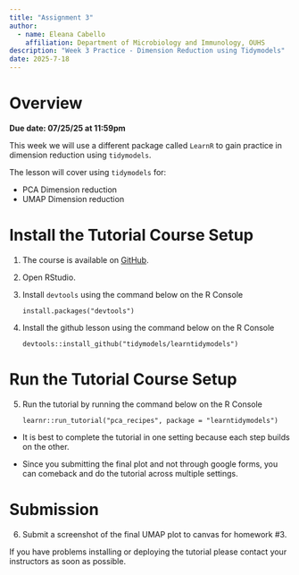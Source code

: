 ```yaml
---
title: "Assignment 3"
author: 
  - name: Eleana Cabello
    affiliation: Department of Microbiology and Immunology, OUHS
description: "Week 3 Practice - Dimension Reduction using Tidymodels"
date: 2025-7-18
---
```


# Overview

**Due date: 07/25/25 at 11:59pm**

This week we will use a different package called `LearnR` to gain practice in dimension reduction using `tidymodels`.

The lesson will cover using `tidymodels` for:

-   PCA Dimension reduction
-   UMAP Dimension reduction

# Install the Tutorial Course Setup

1.  The course is available on [GitHub](https://github.com/tidymodels/learntidymodels).

2.  Open RStudio.

3.  Install `devtools` using the command below on the R Console

    `install.packages("devtools")`

4.  Install the github lesson using the command below on the R Console

    `devtools::install_github("tidymodels/learntidymodels")`

# Run the Tutorial Course Setup

5.  Run the tutorial by running the command below on the R Console

    `learnr::run_tutorial("pca_recipes", package = "learntidymodels")`

::: callout-important
-   It is best to complete the tutorial in one setting because each step builds on the other.

-   Since you submitting the final plot and not through google forms, you can comeback and do the tutorial across multiple settings.
:::

# Submission

6.  Submit a screenshot of the final UMAP plot to canvas for homework #3.


::: callout-note
If you have problems installing or deploying the tutorial please contact your instructors as soon as possible. 
:::
